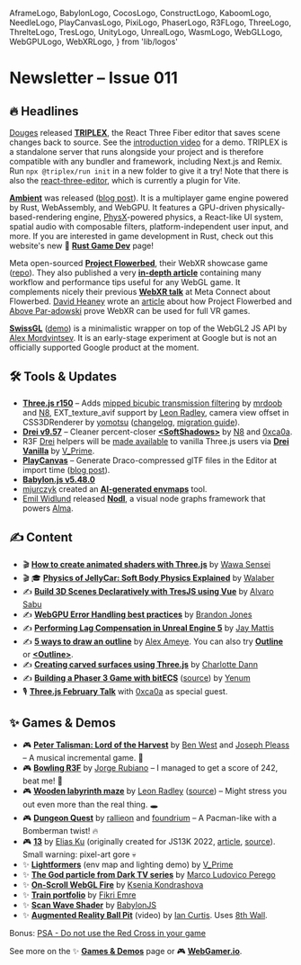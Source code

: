  AframeLogo,
  BabylonLogo,
  CocosLogo,
  ConstructLogo,
  KaboomLogo,
  NeedleLogo,
  PlayCanvasLogo,
  PixiLogo,
  PhaserLogo,
  R3FLogo,
  ThreeLogo,
  ThrelteLogo,
  TresLogo,
  UnityLogo,
  UnrealLogo,
  WasmLogo,
  WebGLLogo,
  WebGPULogo,
  WebXRLogo,
} from 'lib/logos'

# Newsletter – Issue 011

<SubTitleDate value="2023-03-01" />

<NoBulletListStyles />
<NewsletterStyles />

## 🔥 Headlines

<R3FLogo /> [Douges](https://twitter.com/itsdouges) released
[**TRIPLEX**](https://www.npmjs.com/package/@triplex/run), the React Three Fiber editor that saves
scene changes back to source. See the [introduction
video](https://twitter.com/itsdouges/status/1628646325784023046) for a demo. TRIPLEX is a standalone
server that runs alongside your project and is therefore compatible with any bundler and framework,
including Next.js and Remix. Run `npx @triplex/run init` in a new folder to give it a try! Note that
there is also the [react-three-editor](https://github.com/pmndrs/react-three-editor), which is
currently a plugin for Vite.

[**Ambient**](https://www.ambient.run/) was released ([blog post](https://www.ambient.run/post/introducing-ambient)). It is a multiplayer game engine powered by Rust, WebAssembly, and WebGPU. It features a GPU-driven physically-based-rendering engine, [PhysX](https://en.wikipedia.org/wiki/PhysX)-powered physics, a React-like UI system, spatial audio with composable filters, platform-independent user input, and more. If you are interested in game development in Rust, check out this website's new 🦀 [**Rust Game Dev**](https://www.webgamedev.com/engines-libraries/rust-game-dev) page!

<WebXRLogo /> <ThreeLogo /> Meta open-sourced [**Project
Flowerbed**](https://flowerbed.metademolab.com/), their WebXR showcase game
([repo](https://github.com/meta-quest/ProjectFlowerbed)). They also published a very [**in-depth
article**](https://developer.oculus.com/blog/project-flowerbed-a-webxr-case-study/) containing many
workflow and performance tips useful for any WebGL game. It complements nicely their previous
[**WebXR talk**](https://web.facebook.com/RealityLabs/videos/783508189585692) at Meta Connect about
Flowerbed. [David Heaney](https://twitter.com/Heaney555) wrote an
[article](https://uploadvr.com/project-flowerbed-webxr-minigolf-open-source-demos/) about how
Project Flowerbed and [Above Par-adowski](https://aboveparadowski.com/) prove WebXR can be used for
full VR games.

[**SwissGL**](https://github.com/google/swissgl) ([demo](https://google.github.io/swissgl/)) is a minimalistic wrapper on top of the WebGL2 JS API by [Alex Mordvintsev](https://twitter.com/zzznah). It is an early-stage experiment at Google but is not an officially supported Google product at the moment.

## 🛠 Tools & Updates

- <ThreeLogo /> [**Three.js r150**](https://twitter.com/threejs/status/1628655575142924288) – Adds
  [mipped bicubic transmission filtering](https://github.com/mrdoob/three.js/pull/25483) by
  [mrdoob](https://twitter.com/mrdoob) and [N8](https://twitter.com/N8Programs), EXT_texture_avif
  support by [Leon Radley](https://twitter.com/LeonRadley), camera view offset in CSS3DRenderer by
  [yomotsu](https://twitter.com/yomotsu)
  ([changelog](https://github.com/mrdoob/three.js/releases/tag/r150), [migration
  guide](https://github.com/mrdoob/three.js/wiki/Migration-Guide)).
- <R3FLogo /> [**Drei v9.57**](https://github.com/pmndrs/drei/releases) – Cleaner percent-closer
  [**&lt;SoftShadows&gt;**](https://github.com/pmndrs/drei#softshadows) by
  [N8](https://twitter.com/N8Programs) and [0xca0a](https://twitter.com/0xca0a).
- <R3FLogo /> R3F [Drei](https://github.com/pmndrs/drei) helpers will be [made
  available](https://twitter.com/0xca0a/status/1630699907999825920) to
  vanilla <ThreeLogo /> Three.js users via [**Drei
  Vanilla**](https://github.com/pmndrs/drei-vanilla) by [V_Prime](https://twitter.com/vis_prime).
- <PlayCanvasLogo /> [**PlayCanvas**](https://playcanvas.com/) – Generate Draco-compressed glTF
  files in the Editor at import time ([blog
  post](https://blog.playcanvas.com/draco-mesh-compression-arrives-in-the-playcanvas-editor/)).
- <BabylonLogo /> [**Babylon.js v5.48.0**](https://github.com/BabylonJS/Babylon.js/releases)
- [mjurczyk](https://twitter.com/thefrontendcat) created an [**AI-generated envmaps**](https://envmaps.wtlstudio.com/) tool.
- [Emil Widlund](https://twitter.com/emilwidlund) released [**Nodl**](https://twitter.com/emilwidlund/status/1628877076424949760), a visual node graphs framework that powers [Alma](https://www.alma.sh/).

## ✍️ Content

- 🎬 <R3FLogo /> [**How to create animated shaders with Three.js**](https://www.youtube.com/watch?v=e2ntx-fyXaE) by [Wawa Sensei](https://twitter.com/wawasensei)
- 🎬 🎓 [**Physics of JellyCar: Soft Body Physics Explained**](https://www.youtube.com/watch?v=3OmkehAJoyo) by [Walaber](https://twitter.com/walaber)
- ✍️ <TresLogo /> [**Build 3D Scenes Declaratively with TresJS using Vue**](https://alvarosaburido.dev/blog/build-3d-scenes-declaratively-with-tresjs-using-vue/) by [Alvaro Sabu](https://twitter.com/alvarosabu)
- ✍️ <WebGPULogo /> [**WebGPU Error Handling best practices**](https://toji.dev/webgpu-best-practices/error-handling) by [Brandon Jones](https://twitter.com/Tojiro)
- ✍️ <UnrealLogo /> [**Performing Lag Compensation in Unreal Engine 5**](https://snapnet.dev/blog/performing-lag-compensation-in-unreal-engine-5/) by [Jay Mattis](https://twitter.com/BrainDx)
- ✍️ <UnityLogo /> [**5 ways to draw an outline**](https://alexanderameye.github.io/notes/rendering-outlines/) by [Alex Ameye](https://twitter.com/alexanderameye). You can also try <ThreeLogo /> [**Outline**](https://pmndrs.github.io/postprocessing/public/demo/#outline) or <R3FLogo /> [**&lt;Outline&gt;**](https://github.com/pmndrs/react-postprocessing/blob/master/api.md#outline--).
- ✍️ <ThreeLogo /> [**Creating carved surfaces using Three.js**](https://charlottedann.com/article/ceramics-2d-to-3d) by [Charlotte Dann](https://twitter.com/charlotte_dann)
- ✍️ <PhaserLogo /> [**Building a Phaser 3 Game with bitECS**](https://blog.ourcade.co/posts/2023/building-phaser-3-ecs-game-with-reactjs/) ([source](https://github.com/officialyenum/tank-wars)) by [Yenum](https://twitter.com/officialyenum)
- 🎙 <R3FLogo /> [**Three.js February Talk**](https://twitter.com/Andersonmancini/status/1629511026449235970) with [0xca0a](https://twitter.com/0xca0a) as special guest.

## ✨ Games & Demos

- 🎮 <R3FLogo /> [**Peter Talisman: Lord of the Harvest**](https://petertalisman.quest/) by [Ben West](https://twitter.com/be_we_me) and [Joseph Pleass](http://josephpleass.com/) – A musical incremental game. 🌾
- 🎮 <R3FLogo /> [**Bowling R3F**](https://bowling-r3f.vercel.app/) by [Jorge Rubiano](https://twitter.com/ostjh) – I managed to get a score of 242, beat me! 🎳
- 🎮 <ThrelteLogo /> [**Wooden labyrinth maze**](https://labs.leon.id/2023-02-maze) by [Leon Radley](https://twitter.com/LeonRadley) ([source](https://github.com/leon/labs.leon.id/tree/main/2023-02-maze)) – Might stress you out even more than the real thing. 🕳
- 🎮 <PixiLogo /> [**Dungeon Quest**](https://dungeonquest.hasteoriginals.com/) by [rallieon](https://twitter.com/rallieon) and [foundrium](https://twitter.com/foundrium) – A Pacman-like with a Bomberman twist! 🔥
- 🎮 <WebGLLogo /> [**13**](https://iioi.herokuapp.com/) by [Elias Ku](https://twitter.com/eliaskuvoice) (originally created for JS13K 2022, [article](https://eliasku.hashnode.dev/13-game), [source](https://github.com/eliasku/13)). Small warning: pixel-art gore 💀
- ✨ <ThreeLogo /> [**Lightformers**](https://twitter.com/vis_prime/status/1630059789035380736) (env map and lighting demo) by [V_Prime](https://twitter.com/vis_prime)
- ✨ <ThreeLogo /> [**The God particle from Dark TV series**](https://god-particle.netlify.app/) by [Marco Ludovico Perego](https://twitter.com/mlperego)
- ✨ <ThreeLogo /> [**On-Scroll WebGL Fire**](https://twitter.com/uuuuuulala/status/1628701160197525504) by [Ksenia Kondrashova](https://twitter.com/uuuuuulala)
- ✨ <ThreeLogo /> [**Train portfolio**](https://fikriemre.com/) by [Fikri Emre](https://twitter.com/emre_fikri/)
- ✨ <BabylonLogo /> [**Scan Wave Shader**](https://aka.ms/scanWave) by [BabylonJS](https://twitter.com/babylonjs)
- ✨ <WebXRLogo /> [**Augmented Reality Ball Pit**](https://twitter.com/XRarchitect/status/1628091647828578304) (video) by [Ian Curtis](https://twitter.com/XRarchitect). Uses [8th Wall](https://www.8thwall.com/).

Bonus: [PSA - Do not use the Red Cross in your game](https://www.reddit.com/r/gamedev/comments/11908jv/psa_do_not_use_the_red_cross_in_your_game/)

See more on the ✨ [**Games & Demos**](https://www.webgamedev.com/games-demos) page or 🎮 [**WebGamer.io**](https://webgamer.io/).

<NewsletterFooter tweetId="1630976398457458688" />

